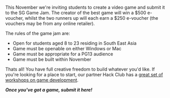 This November we're inviting students to create a video game and submit it to the SG Game Jam.  The creator of the best game will win a $500 e-voucher, whilst the two runners up will each earn a $250 e-voucher (the vouchers may be from any online retailer).

The rules of the game jam are:

-   Open for students aged 8 to 23 residing in South East Asia
-   Game must be openable on either Windows or Mac
-   Game must be appropriate for a PG13 audience
-   Game must be built within November

Thats all! You have full creative freedom to build whatever you'd like. If you're looking for a place to start, our partner Hack Club has a  [great set of workshops on game development](https://workshops.hackclub.com/#games).

**_Once you've got a game, submit it here!_**
